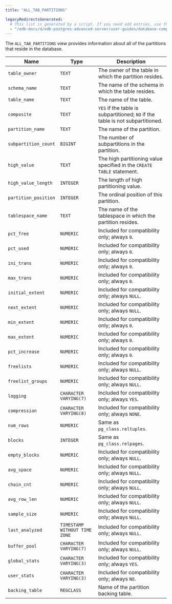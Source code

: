 ```yaml
---
title: "ALL_TAB_PARTITIONS"

legacyRedirectsGenerated:
  # This list is generated by a script. If you need add entries, use the `legacyRedirects` key.
  - "/edb-docs/d/edb-postgres-advanced-server/user-guides/database-compatibility-for-oracle-developers-catalog-views-guide/13/all_tab_partitions.html"
---
```


<div id="all_tab_partitions" class="registered_link"></div>

The `ALL_TAB_PARTITIONS` view provides information about all of the partitions that reside in the database.

| Name                 | Type                          | Description                                                                     |
| -------------------- | ----------------------------- | ------------------------------------------------------------------------------- |
| `table_owner`        | `TEXT`                        | The owner of the table in which the partition resides.                          |
| `schema_name`        | `TEXT`                        | The name of the schema in which the table resides.                              |
| `table_name`         | `TEXT`                        | The name of the table.                                                          |
| `composite`          | `TEXT`                        | `YES` if the table is subpartitioned; `NO` if the table is not subpartitioned.  |
| `partition_name`     | `TEXT`                        | The name of the partition.                                                      |
| `subpartition_count` | `BIGINT`                      | The number of subpartitions in the partition.                                   |
| `high_value`         | `TEXT`                        | The high partitioning value specified in the `CREATE TABLE` statement.          |
| `high_value_length`  | `INTEGER`                     | The length of high partitioning value.                                          |
| `partition_position` | `INTEGER`                     | The ordinal position of this partition.                                         |
| `tablespace_name`    | `TEXT`                        | The name of the tablespace in which the partition resides.                      |
| `pct_free`           | `NUMERIC`                     | Included for compatibility only; always `0`.                                    |
| `pct_used`           | `NUMERIC`                     | Included for compatibility only; always `0`.                                    |
| `ini_trans`          | `NUMERIC`                     | Included for compatibility only; always `0`.                                    |
| `max_trans`          | `NUMERIC`                     | Included for compatibility only; always `0`.                                    |
| `initial_extent`     | `NUMERIC`                     | Included for compatibility only; always `NULL`.                                 |
| `next_extent`        | `NUMERIC`                     | Included for compatibility only; always `NULL`.                                 |
| `min_extent`         | `NUMERIC`                     | Included for compatibility only; always `0`.                                    |
| `max_extent`         | `NUMERIC`                     | Included for compatibility only; always `0`.                                    |
| `pct_increase`       | `NUMERIC`                     | Included for compatibility only; always `0`.                                    |
| `freelists`          | `NUMERIC`                     | Included for compatibility only; always `NULL`.                                 |
| `freelist_groups`    | `NUMERIC`                     | Included for compatibility only; always `NULL`.                                 |
| `logging`            | `CHARACTER VARYING(7)`        | Included for compatibility only; always `YES`.                                  |
| `compression`        | `CHARACTER VARYING(8)`        | Included for compatibility only; always `NONE`.                                 |
| `num_rows`           | `NUMERIC`                     | Same as `pg_class.reltuples`.                                                   |
| `blocks`             | `INTEGER`                     | Same as `pg_class.relpages`.                                                    |
| `empty_blocks`       | `NUMERIC`                     | Included for compatibility only; always `NULL`.                                 |
| `avg_space`          | `NUMERIC`                     | Included for compatibility only; always `NULL`.                                 |
| `chain_cnt`          | `NUMERIC`                     | Included for compatibility only; always `NULL`.                                 |
| `avg_row_len`        | `NUMERIC`                     | Included for compatibility only; always `NULL`.                                 |
| `sample_size`        | `NUMERIC`                     | Included for compatibility only; always `NULL`.                                 |
| `last_analyzed`      | `TIMESTAMP WITHOUT TIME ZONE` | Included for compatibility only; always `NULL`.                                 |
| `buffer_pool`        | `CHARACTER VARYING(7)`        | Included for compatibility only; always `NULL`.                                 |
| `global_stats`       | `CHARACTER VARYING(3)`        | Included for compatibility only; always `YES`.                                  |
| `user_stats`         | `CHARACTER VARYING(3)`        | Included for compatibility only; always `NO`.                                   |
| `backing_table`      | `REGCLASS`                    | Name of the partition backing table.                                            |
